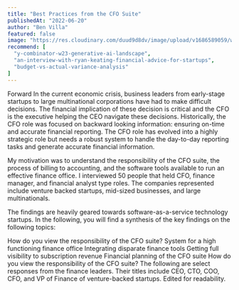 ```yaml
---
title: "Best Practices from the CFO Suite"
publishedAt: "2022-06-20"
author: "Ben Villa"
featured: false
image: "https://res.cloudinary.com/duud9d8dv/image/upload/v1686589059/web-app-clones/truewind.ai/best-practices_jxsii3.jpg"
recommend: [
  "y-combinator-w23-generative-ai-landscape",
  "an-interview-with-ryan-keating-financial-advice-for-startups",
  "budget-vs-actual-variance-analysis"
]
---
```


Forward
In the current economic crisis, business leaders from early-stage startups to large multinational corporations have had to make difficult decisions. The financial implication of these decision is critical and the CFO is the executive helping the CEO navigate these decisions. Historically, the CFO role was focused on backward looking information: ensuring on-time and accurate financial reporting. The CFO role has evolved into a highly strategic role but needs a robust system to handle the day-to-day reporting tasks and generate accurate financial information.

My motivation was to understand the responsibility of the CFO suite, the process of billing to accounting, and the software tools available to run an effective finance office. I interviewed 50 people that held CFO, finance manager, and financial analyst type roles. The companies represented include venture backed startups, mid-sized businesses, and large multinationals.

The findings are heavily geared towards software-as-a-service technology startups. In the following, you will find a synthesis of the key findings on the following topics:

How do you view the responsibility of the CFO suite?
System for a high functioning finance office
Integrating disparate finance tools
Getting full visibility to subscription revenue
Financial planning of the CFO suite
How do you view the responsibility of the CFO suite?
The following are select responses from the finance leaders. Their titles include CEO, CTO, COO, CFO, and VP of Finance of venture-backed startups. Edited for readability.